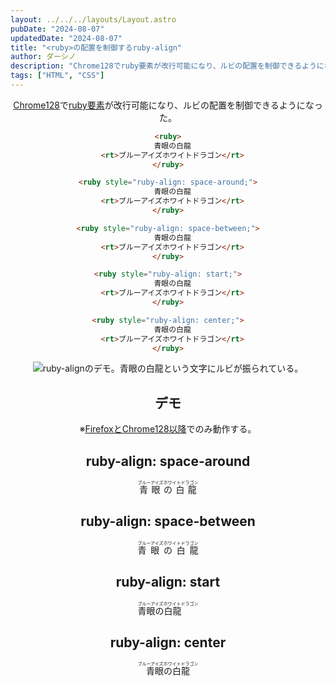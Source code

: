 ```yaml
---
layout: ../../../layouts/Layout.astro
pubDate: "2024-08-07"
updatedDate: "2024-08-07"
title: "<ruby>の配置を制御するruby-align"
author: ダーシノ
description: "Chrome128でruby要素が改行可能になり、ルビの配置を制御できるようになった。"
tags: ["HTML", "CSS"]
---
```



<Header {...frontmatter} />

[Chrome128](https://developer.chrome.com/blog/line-breakable-ruby)で[ruby要素](https://developer.mozilla.org/ja/docs/Web/HTML/Element/ruby)が改行可能になり、ルビの配置を制御できるようになった。

```html
<ruby>
  青眼の白龍
  <rt>ブルーアイズホワイトドラゴン</rt>
</ruby>
```

```html
<ruby style="ruby-align: space-around;">
  青眼の白龍
  <rt>ブルーアイズホワイトドラゴン</rt>
</ruby>

<ruby style="ruby-align: space-between;">
  青眼の白龍
  <rt>ブルーアイズホワイトドラゴン</rt>
</ruby>

<ruby style="ruby-align: start;">
  青眼の白龍
  <rt>ブルーアイズホワイトドラゴン</rt>
</ruby>

<ruby style="ruby-align: center;">
  青眼の白龍
  <rt>ブルーアイズホワイトドラゴン</rt>
</ruby>
```

![ruby-alignのデモ。青眼の白龍という文字にルビが振られている。](./ruby-align.png)

## デモ

※[FirefoxとChrome128以降](https://caniuse.com/mdn-css_properties_ruby-align)でのみ動作する。

<section>
  <h2>ruby-align: space-around</h2>
  <ruby style="ruby-align: space-around;">
    青眼の白龍
    <rt>ブルーアイズホワイトドラゴン</rt>
  </ruby>
</section>

<section>
  <h2>ruby-align: space-between</h2>
  <ruby style="ruby-align: space-between;">
    青眼の白龍
    <rt>ブルーアイズホワイトドラゴン</rt>
  </ruby>
</section>

<section>
  <h2>ruby-align: start</h2>
  <ruby style="ruby-align: start;">
    青眼の白龍
    <rt>ブルーアイズホワイトドラゴン</rt>
  </ruby>
</section>

<section>
  <h2>ruby-align: center</h2>
  <ruby style="ruby-align: center;">
    青眼の白龍
    <rt>ブルーアイズホワイトドラゴン</rt>
  </ruby>
</section>

